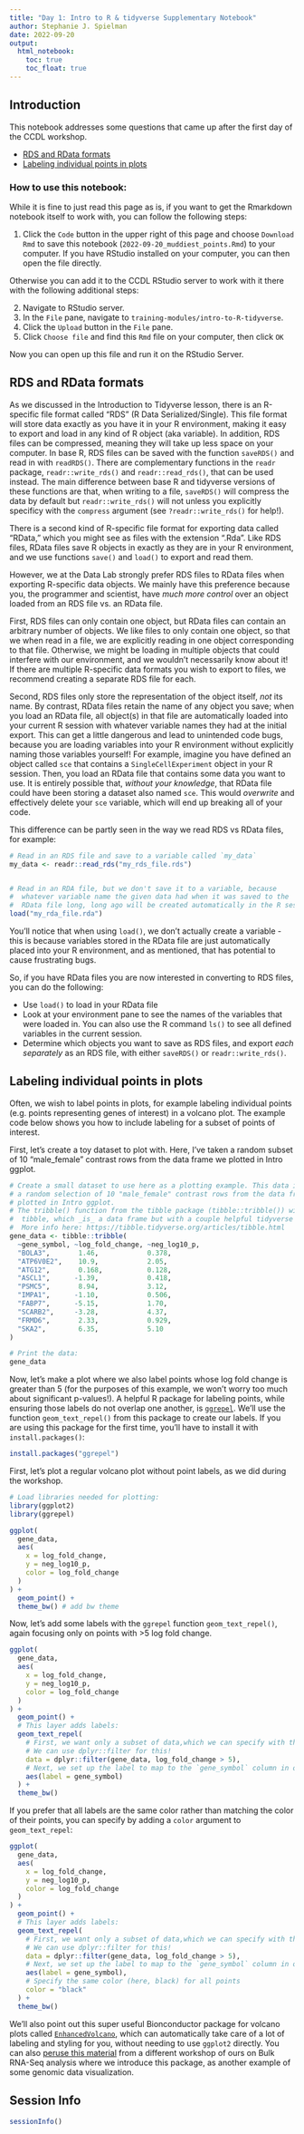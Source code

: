 ```yaml
---
title: "Day 1: Intro to R & tidyverse Supplementary Notebook"
author: Stephanie J. Spielman
date: 2022-09-20
output:   
  html_notebook: 
    toc: true
    toc_float: true
---
```



## Introduction

This notebook addresses some questions that came up after the first day of the CCDL workshop.

- [RDS and RData formats](#rds-and-rdata-formats)
- [Labeling individual points in plots](#labeling-individual-points-in-plots)

### How to use this notebook: 

While it is fine to just read this page as is, if you want to get the Rmarkdown notebook itself to work with, you can follow the following steps:

1. Click the `Code` button in the upper right of this page and choose `Download Rmd` to save this notebook (`2022-09-20_muddiest_points.Rmd`) to your computer.
If you have RStudio installed on your computer, you can then open the file directly.

Otherwise you can add it to the CCDL RStudio server to work with it there with the following additional steps:

2. Navigate to RStudio server.  
3. In the `File` pane, navigate to `training-modules/intro-to-R-tidyverse`.     
4. Click the `Upload` button in the `File` pane.   
5. Click `Choose file` and find this `Rmd` file on your computer, then click `OK`  

Now you can open up this file and run it on the RStudio Server. 


## RDS and RData formats

As we discussed in the Introduction to Tidyverse lesson, there is an R-specific file format called "RDS"  (R Data Serialized/Single). 
This file format will store data exactly as you have it in your R environment, making it easy to export and load in any kind of R object (aka variable). 
In addition, RDS files can be compressed, meaning they will take up less space on your computer.
In base R, RDS files can be saved with the function `saveRDS()` and read in with `readRDS()`.
There are complementary functions in the `readr` package, `readr::write_rds()` and `readr::read_rds()`, that can be used instead.
The main difference between base R and tidyverse versions of these functions are that, when writing to a file, `saveRDS()` will compress the data by default but `readr::write_rds()` will not unless you explicitly specificy with the `compress` argument (see `?readr::write_rds()` for help!).

There is a second kind of R-specific file format for exporting data called "RData," which you might see as files with the extension ".Rda". 
Like RDS files, RData files save R objects in exactly as they are in your R environment, and we use functions `save()` and `load()` to export and read them. 


However, we at the Data Lab strongly prefer RDS files to RData files when exporting R-specific data objects. 
We mainly have this preference because you, the programmer and scientist, have _much more control_ over an object loaded from an RDS file vs. an RData file.

First, RDS files can only contain one object, but RData files can contain an arbitrary number of objects.
We like files to only contain one object, so that we when read in a file, we are explicitly reading in one object corresponding to that file. 
Otherwise, we might be loading in multiple objects that could interfere with our environment, and we wouldn't necessarily know about it!
If there are multiple R-specific data formats you wish to export to files, we recommend creating a separate RDS file for each.

Second, RDS files only store the representation of the object itself, _not_ its name. 
By contrast, RData files retain the name of any object you save; when you load an RData file, all object(s) in that file are automatically loaded into your current R session with whatever variable names they had at the initial export.
This can get a little dangerous and lead to unintended code bugs, because you are loading variables into your R environment without explicitly naming those variables yourself! 
For example, imagine you have defined an object called `sce` that contains a `SingleCellExperiment` object in your R session.
Then, you load an RData file that contains some data you want to use.
It is entirely possible that, _without your knowledge_, that RData file could have been storing a dataset also named `sce`. 
This would _overwrite_ and effectively delete your `sce` variable, which will end up breaking all of your code.

This difference can be partly seen in the way we read RDS vs RData files, for example:

```r
# Read in an RDS file and save to a variable called `my_data`
my_data <- readr::read_rds("my_rds_file.rds")


# Read in an RDA file, but we don't save it to a variable, because
#  whatever variable name the given data had when it was saved to the 
#  RData file long, long ago will be created automatically in the R session
load("my_rda_file.rda")
```

You'll notice that when using `load()`, we don't actually create a variable - this is because variables stored in the RData file are just automatically placed into your R environment, and as mentioned, that has potential to cause frustrating bugs.


So, if you have RData files you are now interested in converting to RDS files, you can do the following:

- Use `load()` to load in your RData file
- Look at your environment pane to see the names of the variables that were loaded in. 
 You can also use the R command `ls()` to see all defined variables in the current session.
- Determine which objects you want to save as RDS files, and export _each separately_ as an RDS file, with either `saveRDS()` or `readr::write_rds()`.



## Labeling individual points in plots

Often, we wish to label points in plots, for example labeling individual points (e.g. points representing genes of interest) in a volcano plot. 
The example code below shows you how to include labeling for a subset of points of interest.

First, let's create a toy dataset to plot with.
Here, I've taken a random subset of 10 "male_female" contrast rows from the data frame we plotted in Intro ggplot.


```r
# Create a small dataset to use here as a plotting example. This data is actually
# a random selection of 10 "male_female" contrast rows from the data frame we 
# plotted in Intro ggplot.
# The tribble() function from the tibble package (tibble::tribble()) will create a
#  tibble, which _is_ a data frame but with a couple helpful tidyverse features
#  More info here: https://tibble.tidyverse.org/articles/tibble.html
gene_data <- tibble::tribble(
  ~gene_symbol, ~log_fold_change, ~neg_log10_p,
  "BOLA3",       1.46,            0.378,
  "ATP6V0E2",    10.9,            2.05, 
  "ATG12",       0.168,           0.128,
  "ASCL1",      -1.39,            0.418,
  "PSMC5",       8.94,            3.12, 
  "IMPA1",      -1.10,            0.506,
  "FABP7",      -5.15,            1.70, 
  "SCARB2",     -3.28,            4.37, 
  "FRMD6",       2.33,            0.929,
  "SKA2",        6.35,            5.10 
)

# Print the data:
gene_data
```



Now, let's make a plot where we also label points whose log fold change is greater than 5 (for the purposes of this example, we won't worry too much about significant p-values!).
A helpful R package for labeling points, while ensuring those labels do not overlap one another, is [`ggrepel`](https://ggrepel.slowkow.com/). 
We'll use the function `geom_text_repel()` from this package to create our labels.
If you are using this package for the first time, you'll have to install it with `install.packages()`:
```r
install.packages("ggrepel")
```


First, let's plot a regular volcano plot without point labels, as we did during the workshop.

```r
# Load libraries needed for plotting:
library(ggplot2)
library(ggrepel)

ggplot(
  gene_data, 
  aes(
    x = log_fold_change,
    y = neg_log10_p,
    color = log_fold_change
  )
) + 
  geom_point() + 
  theme_bw() # add bw theme
```

Now, let's add some labels with the `ggrepel` function `geom_text_repel()`, again focusing only on points with >5 log fold change.


```r
ggplot(
  gene_data, 
  aes(
    x = log_fold_change,
    y = neg_log10_p,
    color = log_fold_change
  )
) + 
  geom_point() +
  # This layer adds labels:
  geom_text_repel(
    # First, we want only a subset of data,which we can specify with the `data` argument. 
    # We can use dplyr::filter for this!
    data = dplyr::filter(gene_data, log_fold_change > 5),
    # Next, we set up the label to map to the `gene_symbol` column in our data
    aes(label = gene_symbol)
  ) + 
  theme_bw() 
```

If you prefer that all labels are the same color rather than matching the color of their points, you can specify by adding a `color` argument to `geom_text_repel`:


```r
ggplot(
  gene_data, 
  aes(
    x = log_fold_change,
    y = neg_log10_p,
    color = log_fold_change
  )
) + 
  geom_point() +
  # This layer adds labels:
  geom_text_repel(
    # First, we want only a subset of data,which we can specify with the `data` argument. 
    # We can use dplyr::filter for this!
    data = dplyr::filter(gene_data, log_fold_change > 5),
    # Next, we set up the label to map to the `gene_symbol` column in our data
    aes(label = gene_symbol),
    # Specify the same color (here, black) for all points
    color = "black"
  ) + 
  theme_bw() 
```


We'll also point out this super useful Bionconductor package for volcano plots called [`EnhancedVolcano`](https://bioconductor.org/packages/release/bioc/vignettes/EnhancedVolcano/inst/doc/EnhancedVolcano.html), which can automatically take care of a lot of labeling and styling for you, without needing to use `ggplot2` directly.
You can also [peruse this material](https://github.com/AlexsLemonade/training-modules/blob/fa3abe50c17ca369b352ae22e2367096a51fef5f/RNA-seq/05-nb_cell_line_DESeq2.Rmd) from a different workshop of ours on Bulk RNA-Seq analysis where we introduce this package, as another example of some genomic data visualization.


## Session Info

```r
sessionInfo()
```





